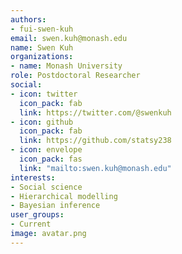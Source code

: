 ```yaml
---
authors:
- fui-swen-kuh
email: swen.kuh@monash.edu
name: Swen Kuh
organizations:
- name: Monash University
role: Postdoctoral Researcher
social:
- icon: twitter
  icon_pack: fab
  link: https://twitter.com/@swenkuh
- icon: github
  icon_pack: fab
  link: https://github.com/statsy238
- icon: envelope
  icon_pack: fas
  link: "mailto:swen.kuh@monash.edu"
interests:
- Social science
- Hierarchical modelling
- Bayesian inference 
user_groups:
- Current
image: avatar.png
---
```

